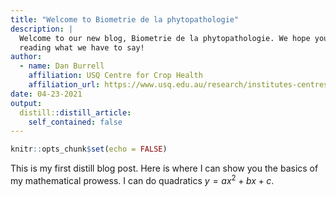 ```yaml
---
title: "Welcome to Biometrie de la phytopathologie"
description: |
  Welcome to our new blog, Biometrie de la phytopathologie. We hope you enjoy 
  reading what we have to say!
author:
  - name: Dan Burrell 
    affiliation: USQ Centre for Crop Health
    affiliation_url: https://www.usq.edu.au/research/institutes-centres/ilse/crop-health
date: 04-23-2021
output:
  distill::distill_article:
    self_contained: false
---
```


```r
knitr::opts_chunk$set(echo = FALSE)
```

This is my first distill blog post. 
Here is where I can show you the basics of my mathematical prowess. I can do quadratics $y = ax^2 + bx + c$. 




